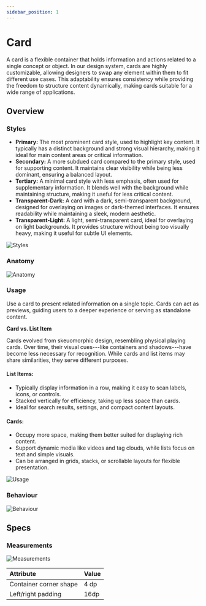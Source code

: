 ```yaml
---
sidebar_position: 1
---
```


# Card
A card is a flexible container that holds information and actions related to a single concept or object. In our design system, cards are highly customizable, allowing designers to swap any element within them to fit different use cases. This adaptability ensures consistency while providing the freedom to structure content dynamically, making cards suitable for a wide range of applications.

## Overview
### Styles
-   **Primary:** The most prominent card style, used to highlight key content. It typically has a distinct background and strong visual hierarchy, making it ideal for main content areas or critical information.
-   **Secondary:** A more subdued card compared to the primary style, used for supporting content. It maintains clear visibility while being less dominant, ensuring a balanced layout.
-   **Tertiary:** A minimal card style with less emphasis, often used for supplementary information. It blends well with the background while maintaining structure, making it useful for less critical content.
-   **Transparent-Dark:** A card with a dark, semi-transparent background, designed for overlaying on images or dark-themed interfaces. It ensures readability while maintaining a sleek, modern aesthetic.
-   **Transparent-Light:** A light, semi-transparent card, ideal for overlaying on light backgrounds. It provides structure without being too visually heavy, making it useful for subtle UI elements.

![Styles](./img/styles.png)

### Anatomy

![Anatomy](./img/anatomy.png)

### Usage

Use a card to present related information on a single topic. Cards can act as previews, guiding users to a deeper experience or serving as standalone content.

**Card vs. List Item**

Cards evolved from skeuomorphic design, resembling physical playing cards. Over time, their visual cues---like containers and shadows---have become less necessary for recognition. While cards and list items may share similarities, they serve different purposes.

#### List Items:

-   Typically display information in a row, making it easy to scan labels, icons, or controls.
-   Stacked vertically for efficiency, taking up less space than cards.
-   Ideal for search results, settings, and compact content layouts.

#### Cards:

-   Occupy more space, making them better suited for displaying rich content.
-   Support dynamic media like videos and tag clouds, while lists focus on text and simple visuals.
-   Can be arranged in grids, stacks, or scrollable layouts for flexible presentation.

![Usage](./img/usage.png)

### Behaviour

![Behaviour](./img/behaviour.png)

## Specs

### Measurements

![Measurements](./img/measurements.png)

| Attribute | Value |
| :--- | --- |
| Container corner shape | 4 dp |
| Left/right padding  | 16dp
